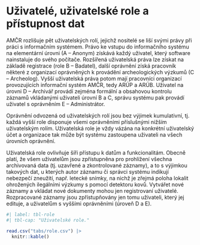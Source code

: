 # Uživatelé, uživatelské role a přístupnost dat

AMČR rozlišuje pět uživatelských rolí, jejichž nositelé se liší svými právy při práci s informačním systémem. Právo ke vstupu do informačního systému na elementární úrovni (A – Anonym) získává každý uživatel, který software nainstaluje do svého počítače. Rozšířená uživatelská práva lze získat na základě registrace (role B – Badatel), další oprávnění získá pracovník některé z organizací oprávněných k provádění archeologických výzkumů (C – Archeolog). Vyšší uživatelská práva potom mají pracovníci organizací provozujících informační systém AMČR, tedy ARÚP a ARÚB. Uživatel na úrovni D – Archivář provádí zejména formální a obsahovou kontrolu záznamů vkládanými uživateli úrovní B a C, správu systému pak provádí uživatel s oprávněním E – Administrátor.

Oprávnění odvozená od uživatelských rolí jsou bez výjimek kumulativní, tj. každá vyšší role disponuje všemi oprávněními příslušnými nižším uživatelským rolím. Uživatelská role je vždy vázána na konkrétní uživatelský účet a organizace tak může být systému zastoupena uživateli na všech úrovních oprávnění.

Uživatelská role ovlivňuje šíři přístupu k datům a funkcionalitám. Obecně platí, že všem uživatelům jsou zpřístupněna pro prohlížení všechna archivovaná data (tj. uzavřené a zkontrolované záznamy), a to s výjimkou takových dat, u kterých autor záznamu či správci systému indikují nebezpečí zneužití, např. letecké snímky, na nichž je zřejmá poloha lokalit ohrožených ilegálními výzkumy s pomocí detektoru kovů. Vytvářet nové záznamy a vkládat nové dokumenty mohou jen registrovaní uživatelé. Rozpracované záznamy jsou zpřístupňovány jen tomu uživateli, který jej edituje, a uživatelům s vyššími oprávněními (úroveň D a E).

:::{.column-body-outset}
```r
#| label: tbl-role
#| tbl-cap: "Uživatelské role."

read.csv("tabs/role.csv") |>
  knitr::kable()
```
:::